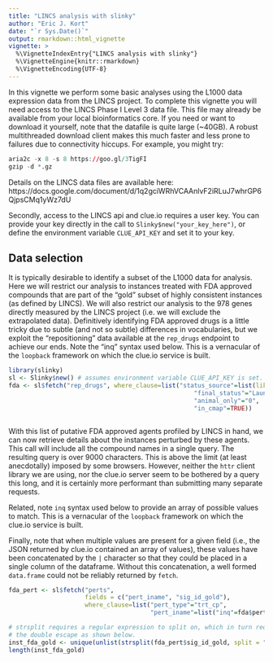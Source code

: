 ```yaml
---
title: "LINCS analysis with slinky"
author: "Eric J. Kort"
date: "`r Sys.Date()`"
output: rmarkdown::html_vignette
vignette: >
  %\VignetteIndexEntry{"LINCS analysis with slinky"}
  %\VignetteEngine{knitr::rmarkdown}
  %\VignetteEncoding{UTF-8}
---
```


In this vignette we perform some basic analyses using the L1000 data expression data from the LINCS project.  To complete this vignette you will need access to the LINCS Phase I Level 3 data file.  This file may already be available from your local bioinformatics core.  If you need or want to download it yourself, note that the datafile is quite large (~40GB). A robust multithreaded download client makes this much faster and less prone to failures due to connectivity hiccups.  For example, you might try:

```r
aria2c -x 8 -s 8 https://goo.gl/3TigFI
gzip -d *.gz
```

Details on the LINCS data files are available here: https://docs.google.com/document/d/1q2gciWRhVCAAnlvF2iRLuJ7whrGP6QjpsCMq1yWz7dU

Secondly, access to the LINCS api and clue.io requires a user key.  You can provide your key directly in the call to `Slinky$new("your_key_here")`, or define the environment variable `CLUE_API_KEY` and set it to your key.

## Data selection

It is typically desirable to identify a subset of the L1000 data for analysis.  Here we will restrict our analysis to instances treated with FDA approved compounds that are part of the "gold" subset of highly consistent instances (as defined by LINCS).  We will also restrict our analysis to the 978 genes directly measured by the LINCS project (i.e. we will exclude the extrapolated data).  Definitively identifying FDA approved drugs is a little tricky due to subtle (and not so subtle) differences in vocabularies, but we exploit the "repositioning" data available at the `rep_drugs` endpoint to achieve our ends.  Note the "inq" syntax used below.  This is a vernacular of the `loopback` framework on which the clue.io service is built.


```r
library(slinky)
sl <- Slinky$new() # assumes environment variable CLUE_API_KEY is set.
fda <- sl$fetch("rep_drugs", where_clause=list("status_source"=list(like = "FDA Orange"),
                                                   "final_status"="Launched",
                                                   "animal_only"="0",
                                                   "in_cmap"=TRUE))



```

With this list of putative FDA approved agents profiled by LINCS in hand, we can now retrieve details about the instances perturbed by these agents.  This call will include all the compound names in a single query.  The resulting query is over 9000 characters.  This is above the limit (at least anecdotally) imposed by some browsers.  However, neither the `httr` client library we are using, nor the clue.io server seem to be bothered by a query this long, and it is certainly more performant than submitting many separate requests.

Related, note `inq` syntax used below to provide an array of possible values to match.  This is a vernacular of the `loopback` framework on which the clue.io service is built.

Finally, note that when multiple values are present for a given field (i.e., the JSON returned by clue.io contained an array of values), these values have been concatenated by the `|` character so that they could be placed in a single column of the dataframe.  Without this concatenation, a well formed `data.frame` could not be reliably returned by `fetch`.

```r
fda_pert <- sl$fetch("perts", 
                     fields = c("pert_iname", "sig_id_gold"), 
                     where_clause=list("pert_type"="trt_cp", 
                                       "pert_iname"=list("inq"=fda$pert_iname)))

# strsplit requires a regular expression to split on, which in turn requires
# the double escape as shown below.
inst_fda_gold <- unique(unlist(strsplit(fda_pert$sig_id_gold, split = "\\|")))
length(inst_fda_gold)
```

